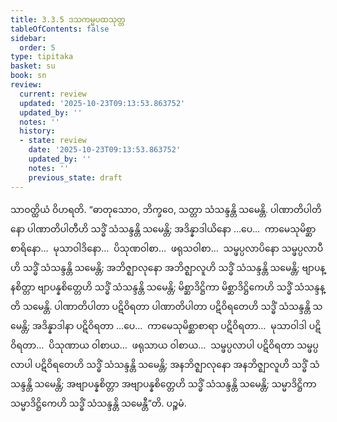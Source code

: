 ```yaml
---
title: 3.3.5 ဒသကမ္မပထသုတ္တ
tableOfContents: false
sidebar:
  order: 5
type: tipitaka
basket: su
book: sn
review:
  current: review
  updated: '2025-10-23T09:13:53.863752'
  updated_by: ''
  notes: ''
  history:
  - state: review
    date: '2025-10-23T09:13:53.863752'
    updated_by: ''
    notes: ''
    previous_state: draft
---
```



<ReviewStatus review={frontmatter.review} showDetails={true} />

<HypothesisAnnotation frontmatter={frontmatter} />

<DynamicBreadcrumb />

<Division number="111" book="sn" e="ch" v="18" p="296">

<Paragraph number="774" book="sn">
သာဝတ္ထိယံ ဝိဟရတိ. “ဓာတုသောဝ, ဘိက္ခဝေ, သတ္တာ သံသန္ဒန္တိ သမေန္တိ. ပါဏာတိပါတိနော ပါဏာတိပါတီဟိ သဒ္ဓိံ သံသန္ဒန္တိ သမေန္တိ; အဒိန္နာဒါယိနော …ပေ…  ကာမေသုမိစ္ဆာစာရိနော…  မုသာဝါဒိနော…  ပိသုဏဝါစာ…  ဖရုသဝါစာ…  သမ္ဖပ္ပလာပိနော သမ္ဖပ္ပလာပီဟိ သဒ္ဓိံ သံသန္ဒန္တိ သမေန္တိ; အဘိဇ္ဈာလုနော အဘိဇ္ဈာလူဟိ သဒ္ဓိံ သံသန္ဒန္တိ သမေန္တိ; ဗျာပန္နစိတ္တာ ဗျာပန္နစိတ္တေဟိ သဒ္ဓိံ သံသန္ဒန္တိ သမေန္တိ; မိစ္ဆာဒိဋ္ဌိကာ မိစ္ဆာဒိဋ္ဌိကေဟိ သဒ္ဓိံ သံသန္ဒန္တိ သမေန္တိ.
</Paragraph>

<Paragraph number="775" book="sn">
ပါဏာတိပါတာ ပဋိဝိရတာ ပါဏာတိပါတာ ပဋိဝိရတေဟိ သဒ္ဓိံ သံသန္ဒန္တိ သမေန္တိ; အဒိန္နာဒါနာ ပဋိဝိရတာ …ပေ…  ကာမေသုမိစ္ဆာစာရာ ပဋိဝိရတာ…  မုသာဝါဒါ ပဋိဝိရတာ…  ပိသုဏာယ ဝါစာယ…  ဖရုသာယ ဝါစာယ…  သမ္ဖပ္ပလာပါ ပဋိဝိရတာ သမ္ဖပ္ပလာပါ ပဋိဝိရတေဟိ သဒ္ဓိံ သံသန္ဒန္တိ သမေန္တိ; အနဘိဇ္ဈာလုနော အနဘိဇ္ဈာလူဟိ သဒ္ဓိံ သံသန္ဒန္တိ သမေန္တိ; အဗျာပန္နစိတ္တာ အဗျာပန္နစိတ္တေဟိ သဒ္ဓိံ သံသန္ဒန္တိ သမေန္တိ; သမ္မာဒိဋ္ဌိကာ သမ္မာဒိဋ္ဌိကေဟိ သဒ္ဓိံ သံသန္ဒန္တိ သမေန္တီ”တိ.

</Paragraph>
</Division>

<Paragraph number="776" type="center" book="sn">
ပဉ္စမံ.
</Paragraph>